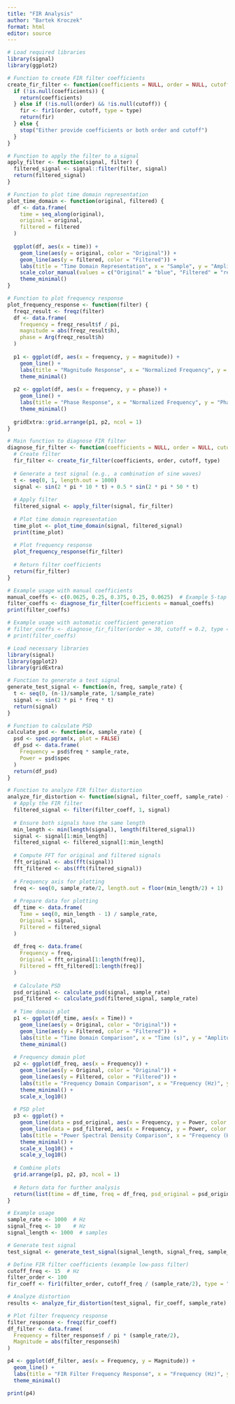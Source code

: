 ```yaml
---
title: "FIR Analysis"
author: "Bartek Kroczek"
format: html
editor: source
---
```


```r
# Load required libraries
library(signal)
library(ggplot2)

# Function to create FIR filter coefficients
create_fir_filter <- function(coefficients = NULL, order = NULL, cutoff = NULL, type = "low") {
  if (!is.null(coefficients)) {
    return(coefficients)
  } else if (!is.null(order) && !is.null(cutoff)) {
    fir <- fir1(order, cutoff, type = type)
    return(fir)
  } else {
    stop("Either provide coefficients or both order and cutoff")
  }
}

# Function to apply the filter to a signal
apply_filter <- function(signal, filter) {
  filtered_signal <- signal::filter(filter, signal)
  return(filtered_signal)
}

# Function to plot time domain representation
plot_time_domain <- function(original, filtered) {
  df <- data.frame(
    time = seq_along(original),
    original = original,
    filtered = filtered
  )
  
  ggplot(df, aes(x = time)) +
    geom_line(aes(y = original, color = "Original")) +
    geom_line(aes(y = filtered, color = "Filtered")) +
    labs(title = "Time Domain Representation", x = "Sample", y = "Amplitude") +
    scale_color_manual(values = c("Original" = "blue", "Filtered" = "red")) +
    theme_minimal()
}

# Function to plot frequency response
plot_frequency_response <- function(filter) {
  freqz_result <- freqz(filter)
  df <- data.frame(
    frequency = freqz_result$f / pi,
    magnitude = abs(freqz_result$h),
    phase = Arg(freqz_result$h)
  )
  
  p1 <- ggplot(df, aes(x = frequency, y = magnitude)) +
    geom_line() +
    labs(title = "Magnitude Response", x = "Normalized Frequency", y = "Magnitude") +
    theme_minimal()
  
  p2 <- ggplot(df, aes(x = frequency, y = phase)) +
    geom_line() +
    labs(title = "Phase Response", x = "Normalized Frequency", y = "Phase (radians)") +
    theme_minimal()
  
  gridExtra::grid.arrange(p1, p2, ncol = 1)
}

# Main function to diagnose FIR filter
diagnose_fir_filter <- function(coefficients = NULL, order = NULL, cutoff = NULL, type = "low") {
  # Create filter
  fir_filter <- create_fir_filter(coefficients, order, cutoff, type)
  
  # Generate a test signal (e.g., a combination of sine waves)
  t <- seq(0, 1, length.out = 1000)
  signal <- sin(2 * pi * 10 * t) + 0.5 * sin(2 * pi * 50 * t)
  
  # Apply filter
  filtered_signal <- apply_filter(signal, fir_filter)
  
  # Plot time domain representation
  time_plot <- plot_time_domain(signal, filtered_signal)
  print(time_plot)
  
  # Plot frequency response
  plot_frequency_response(fir_filter)
  
  # Return filter coefficients
  return(fir_filter)
}

# Example usage with manual coefficients
manual_coeffs <- c(0.0625, 0.25, 0.375, 0.25, 0.0625)  # Example 5-tap moving average filter
filter_coeffs <- diagnose_fir_filter(coefficients = manual_coeffs)
print(filter_coeffs)

# Example usage with automatic coefficient generation
# filter_coeffs <- diagnose_fir_filter(order = 30, cutoff = 0.2, type = "low")
# print(filter_coeffs)
```




```r
# Load necessary libraries
library(signal)
library(ggplot2)
library(gridExtra)

# Function to generate a test signal
generate_test_signal <- function(n, freq, sample_rate) {
  t <- seq(0, (n-1)/sample_rate, 1/sample_rate)
  signal <- sin(2 * pi * freq * t)
  return(signal)
}

# Function to calculate PSD
calculate_psd <- function(x, sample_rate) {
  psd <- spec.pgram(x, plot = FALSE)
  df_psd <- data.frame(
    Frequency = psd$freq * sample_rate,
    Power = psd$spec
  )
  return(df_psd)
}

# Function to analyze FIR filter distortion
analyze_fir_distortion <- function(signal, filter_coeff, sample_rate) {
  # Apply the FIR filter
  filtered_signal <- filter(filter_coeff, 1, signal)
  
  # Ensure both signals have the same length
  min_length <- min(length(signal), length(filtered_signal))
  signal <- signal[1:min_length]
  filtered_signal <- filtered_signal[1:min_length]
  
  # Compute FFT for original and filtered signals
  fft_original <- abs(fft(signal))
  fft_filtered <- abs(fft(filtered_signal))
  
  # Frequency axis for plotting
  freq <- seq(0, sample_rate/2, length.out = floor(min_length/2) + 1)
  
  # Prepare data for plotting
  df_time <- data.frame(
    Time = seq(0, min_length - 1) / sample_rate,
    Original = signal,
    Filtered = filtered_signal
  )
  
  df_freq <- data.frame(
    Frequency = freq,
    Original = fft_original[1:length(freq)],
    Filtered = fft_filtered[1:length(freq)]
  )
  
  # Calculate PSD
  psd_original <- calculate_psd(signal, sample_rate)
  psd_filtered <- calculate_psd(filtered_signal, sample_rate)
  
  # Time domain plot
  p1 <- ggplot(df_time, aes(x = Time)) +
    geom_line(aes(y = Original, color = "Original")) +
    geom_line(aes(y = Filtered, color = "Filtered")) +
    labs(title = "Time Domain Comparison", x = "Time (s)", y = "Amplitude") +
    theme_minimal()
  
  # Frequency domain plot
  p2 <- ggplot(df_freq, aes(x = Frequency)) +
    geom_line(aes(y = Original, color = "Original")) +
    geom_line(aes(y = Filtered, color = "Filtered")) +
    labs(title = "Frequency Domain Comparison", x = "Frequency (Hz)", y = "Magnitude") +
    theme_minimal() +
    scale_x_log10()
  
  # PSD plot
  p3 <- ggplot() +
    geom_line(data = psd_original, aes(x = Frequency, y = Power, color = "Original")) +
    geom_line(data = psd_filtered, aes(x = Frequency, y = Power, color = "Filtered")) +
    labs(title = "Power Spectral Density Comparison", x = "Frequency (Hz)", y = "Power/Frequency") +
    theme_minimal() +
    scale_x_log10() +
    scale_y_log10()
  
  # Combine plots
  grid.arrange(p1, p2, p3, ncol = 1)
  
  # Return data for further analysis
  return(list(time = df_time, freq = df_freq, psd_original = psd_original, psd_filtered = psd_filtered))
}

# Example usage
sample_rate <- 1000  # Hz
signal_freq <- 10    # Hz
signal_length <- 1000  # samples

# Generate test signal
test_signal <- generate_test_signal(signal_length, signal_freq, sample_rate)

# Define FIR filter coefficients (example low-pass filter)
cutoff_freq <- 15  # Hz
filter_order <- 100
fir_coeff <- fir1(filter_order, cutoff_freq / (sample_rate/2), type = "low")

# Analyze distortion
results <- analyze_fir_distortion(test_signal, fir_coeff, sample_rate)

# Plot filter frequency response
filter_response <- freqz(fir_coeff)
df_filter <- data.frame(
  Frequency = filter_response$f / pi * (sample_rate/2),
  Magnitude = abs(filter_response$h)
)

p4 <- ggplot(df_filter, aes(x = Frequency, y = Magnitude)) +
  geom_line() +
  labs(title = "FIR Filter Frequency Response", x = "Frequency (Hz)", y = "Magnitude") +
  theme_minimal()

print(p4)
```



